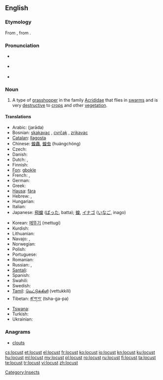 ==English==
{{wikipedia}}

===Etymology===
From {{etyl|fro}} {{term|languste|lang=fro}}, from {{etyl|la}} {{term|locusta||locust, crustacean, lobster|lang=la}}.

===Pronunciation===
* {{a|UK}} {{IPA|/ˈləʊ.kəst/}}
* {{a|US}} {{IPA|/ˈloʊ.kəst/}}
* {{audio|en-us-locust.ogg|Audio (US)}}

===Noun===
{{en-noun}}

# A type of [[grasshopper]] in the family [[Acrididae]] that flies in [[swarm]]s and is very [[destructive]] to [[crop]]s and other [[vegetation]].

====Translations====
{{trans-top|type of grasshopper}}
* Arabic: {{Arab|[[جرادة]]}} (jarāda) {{f}}
* Bosnian: [[skakavac]] {{m}}, [[cvrčak]] {{m}}, [[zrikavac]] {{m}}
* [[Catalan]]: [[llagosta]] {{f}}
* Chinese: [[蝗蟲]], [[蝗虫]] (huángchóng)
* Czech: {{t|cs|saranče|n}}
* Danish: {{t-|da|vandregræshoppe|c}}
* Dutch: {{t+|nl|treksprinkhaan|m}}, {{t+|nl|sprinkhaan|m}}
* Finnish: {{t+|fi|kulkusirkka}}
* [[Fon]]: [[gbokle]]
* French: {{t+|fr|locuste|f}}, {{t+|fr|criquet|m}}
* German: {{t+|de|Heuschrecke|f}}
* Greek: {{t+|el|ακρίδα|f}}
* [[Hausa]]: [[fàra]]
* Hebrew: {{t+|he|ארבה|m|alt=אַרְבֶּה}}, {{t-|he|חגב|m|alt=חָגָב}}
* Hungarian: {{t+|hu|sáska}}
* Italian: {{t-|it|locusta|f}}
* Japanese: [[飛蝗]] ([[ばった]], batta); [[蝗]], [[イナゴ]] ([[いなご]], inago)
{{trans-mid}}
* Korean: [[메뚜기]] (mettugi)
* Kurdish: {{ku-Arab|[[کوله‌]]}}
* Lithuanian: {{t+|lt|skėrys|m|xs=Lithuanian}}
* Navajo: {{tø|nv|wóóneeshchʼįįdii}}, {{tø|nv|wóóneeshchʼįįdii nahachaʼígíí}}
* Norwegian: {{t|no|gresshoppe|m}}
* Polish: {{t+|pl|szarańcza|f}}
* Portuguese: {{t+|pt|gafanhoto|m}}
* Romanian: {{t+|ro|lăcustă|f}}
* Russian: {{t+|ru|саранча|f|tr=saranča}}, {{t+|ru|саранчук|m|tr=sarančuk}}
* [[Santali]]: {{tø|sat|ᱯᱳᱦᱳ|tr=poho|sc=Olck}}
* Spanish: {{t+|es|langosta|f}}
* Swahili: {{t+|sw|nzige|xs=Swahili}}
* Swedish: {{t-|sv|gräshoppa|c}}
* [[Tamil]]: [[வெட்டுக்கிளி]] (vettukkili)
* Tibetan: [[ཚ་ག་བ་]] (tsha-ga-pa)
* [[Tswana]]: {{t-|tn|tsie|xs=Tswana}}
* Turkish: {{t+|tr|çekirge}}
* Ukrainian: {{t-|uk|сарана|f|xs=Ukrainian}}
{{trans-bottom}}

===Anagrams===
* [[clouts#English|clouts]]

[[Category:Insects]]

[[cs:locust]]
[[et:locust]]
[[el:locust]]
[[fr:locust]]
[[ko:locust]]
[[io:locust]]
[[kn:locust]]
[[ku:locust]]
[[hu:locust]]
[[ml:locust]]
[[my:locust]]
[[pl:locust]]
[[ro:locust]]
[[ru:locust]]
[[fi:locust]]
[[ta:locust]]
[[te:locust]]
[[tr:locust]]
[[vi:locust]]
[[zh:locust]]